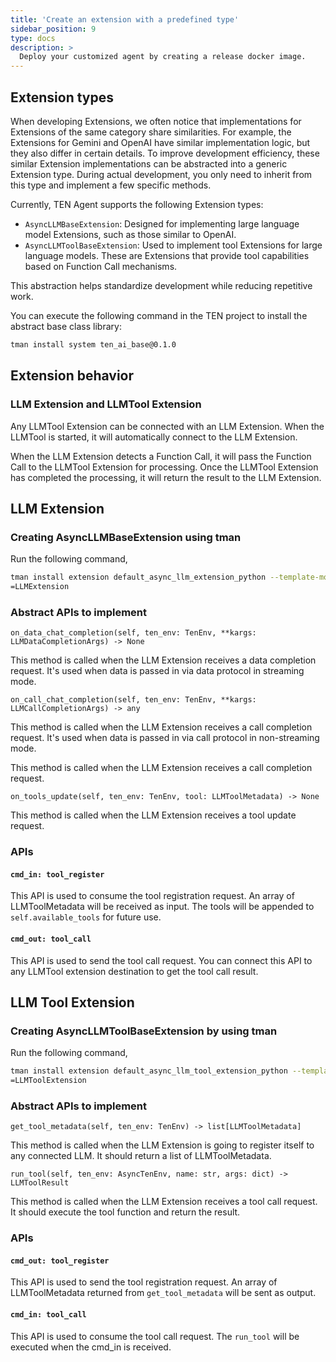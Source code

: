 ```yaml
---
title: 'Create an extension with a predefined type'
sidebar_position: 9
type: docs
description: >
  Deploy your customized agent by creating a release docker image.
---
```


## Extension types

When developing Extensions, we often notice that implementations for Extensions of the same category share similarities. For example, the Extensions for Gemini and OpenAI have similar implementation logic, but they also differ in certain details. To improve development efficiency, these similar Extension implementations can be abstracted into a generic Extension type. During actual development, you only need to inherit from this type and implement a few specific methods.

Currently, TEN Agent supports the following Extension types:

- `AsyncLLMBaseExtension`: Designed for implementing large language model Extensions, such as those similar to OpenAI.
- `AsyncLLMToolBaseExtension`: Used to implement tool Extensions for large language models. These are Extensions that provide tool capabilities based on Function Call mechanisms.

This abstraction helps standardize development while reducing repetitive work.

You can execute the following command in the TEN project to install the abstract base class library:

```bash
tman install system ten_ai_base@0.1.0
```

## Extension behavior

### LLM Extension and LLMTool Extension

Any LLMTool Extension can be connected with an LLM Extension. When the LLMTool is started, it will automatically connect to the LLM Extension.

When the LLM Extension detects a Function Call, it will pass the Function Call to the LLMTool Extension for processing. Once the LLMTool Extension has completed the processing, it will return the result to the LLM Extension.


## LLM Extension

### Creating AsyncLLMBaseExtension using tman

Run the following command,

```bash
tman install extension default_async_llm_extension_python --template-mode --template-data package_name=llm_extension --template-data class_name_prefix
=LLMExtension
```

### Abstract APIs to implement

`on_data_chat_completion(self, ten_env: TenEnv, **kargs: LLMDataCompletionArgs) -> None`

This method is called when the LLM Extension receives a data completion request. It's used when data is passed in via data protocol in streaming mode.

`on_call_chat_completion(self, ten_env: TenEnv, **kargs: LLMCallCompletionArgs) -> any`

This method is called when the LLM Extension receives a call completion request. It's used when data is passed in via call protocol in non-streaming mode.

This method is called when the LLM Extension receives a call completion request.

`on_tools_update(self, ten_env: TenEnv, tool: LLMToolMetadata) -> None`

This method is called when the LLM Extension receives a tool update request.

### APIs

#### `cmd_in: tool_register`

This API is used to consume the tool registration request. An array of LLMToolMetadata will be received as input. The tools will be appended to `self.available_tools` for future use.

#### `cmd_out: tool_call`

This API is used to send the tool call request. You can connect this API to any LLMTool extension destination to get the tool call result.

## LLM Tool Extension


### Creating AsyncLLMToolBaseExtension by using tman

Run the following command,

```bash
tman install extension default_async_llm_tool_extension_python --template-mode --template-data package_name=llm_tool_extension --template-data class_name_prefix
=LLMToolExtension
```

### Abstract APIs to implement

`get_tool_metadata(self, ten_env: TenEnv) -> list[LLMToolMetadata]`

This method is called when the LLM Extension is going to register itself to any connected LLM. It should return a list of LLMToolMetadata.

`run_tool(self, ten_env: AsyncTenEnv, name: str, args: dict) -> LLMToolResult`

This method is called when the LLM Extension receives a tool call request. It should execute the tool function and return the result.

### APIs

#### `cmd_out: tool_register`

This API is used to send the tool registration request. An array of LLMToolMetadata returned from `get_tool_metadata` will be sent as output.

#### `cmd_in: tool_call`

This API is used to consume the tool call request. The `run_tool` will be executed when the cmd_in is received.
